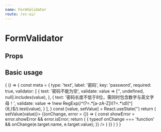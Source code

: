 ```yaml
--- 
name: FormValidator
route: /vc-ui/
--- 
```




# FormValidator 

## Props

<Props of={FormValidator} />

## Basic usage 

<Playground>
  {
    () => {
      const meta = {
        type: 'text',
        label: '密码',
        key: 'password',
        required: true,
        validator: [ 
          {
            text: '密码不能为空',
            validate: value => ['', undefined, null].includes(value),
          },
          {
            text: '密码长度不低于8位，需同时包含数字与英文字母！',
            validate: value => !new RegExp(/^(?=.*[a-zA-Z])(?=.*\d)[^]{8,}$/).test(value),
          }
        ],
      }
      const [value, setValue] = React.useState('')
      return (
        <FormValidator 
          rules={meta.validator}  
          value={value} 
          extra={{ data: value }}  
          onChange={(key, value) => setValue(value)}>
          {(onChange, error = {}) => {
            const showError = error.showError && error.isError;
            return (
               <TextField
                  type={meta.type}
                  label={meta.label}
                  value={value}
                  name={meta.key}
                  required={meta.required}
                  error={showError}
                  helperText={showError && error.helperText}
                  onChange={(e) => {
                    typeof onChange === 'function' && onChange(e.target.name, e.target.value);
                  }}
                />
            )
          }}
        </FormValidator>
      )
    }
  }
</Playground>


